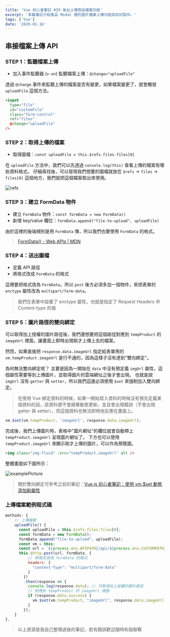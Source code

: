 ```yaml
---
title: 'Vue 初心者筆記 #29 後台上傳商品檔案功能'
excerpt: '本篇筆記介紹產品 Modal 裡的圖片檔案上傳功能該如何製作。'
tags: ['Vue']
date: '2020-01-16'
---
```


## 串接檔案上傳 API

### STEP 1：監聽檔案上傳

- 加入事件監聽器 (`v-on`) 監聽檔案上傳：`@change="uploadFile"`

透過 `@change` 事件來監聽上傳的檔案是否有變更，如果檔案變更了，就會觸發 `uploadFile` 這個方法。

```html
<input
  type="file"
  id="customFile"
  class="form-control"
  ref="files"
  @change="uploadFile"
/>
```

### STEP 2：取得上傳的檔案

- 取得圖檔：`const uploadFile = this.$refs.files.files[0]`

在 `uploadFile` 方法中，我們可以先透過 `console.log(this)` 查看上傳的檔案有哪些資料格式。
仔細尋找後，可以發現我們想要的圖檔就放在 `$refs` → `files` → `files[0]` 這個地方，我們就把這個檔案取出來使用。

![refs](https://i.imgur.com/l5LcAmR.png)

### STEP 3：建立 FormData 物件

- 建立 `FormData` 物件：`const formData = new FormData()`
- 新增 key/value 欄位：`formData.append("file-to-upload", uploadFile)`

由於這裡的後端規則是用 `FormData` 傳，所以我們也要使用 `FormData` 的格式。

> [FormData() - Web APIs | MDN](https://developer.mozilla.org/en-US/docs/Web/API/FormData/FormData)

### STEP 4：送出圖檔

- 定義 API 路徑
- 將格式改成 `FormData` 的格式

這裡要把格式改為 `FormData`，所以 `post` 後方必須多加一個物件，來把表單的 `enctype` 屬性改為 `multipart/form-data`。

> 我們在表單中設置了 enctype 屬性，也就是指定了 Request Headers 中 Content-type 的值

### STEP 5：圖片路徑的雙向綁定

可以取得加上授權的圖片路徑後，我們還想要把這個路徑對應到 `tempProduct` 的 `imageUrl` 裡面，讓畫面上即時出現剛才上傳上去的檔案。

然而，如果直接把 `response.data.imageUrl` 指定給表單用的 `vm.tempProduct.imageUrl` 是行不通的，因為這樣子沒有達到"雙向綁定"。

為何無法雙向綁定呢？
主要是因為一開始在 `data` 中沒有預定義 `imgUrl` 屬性，這個屬性需要等到上傳圖片，並取得圖片的雲端網址之後才會出現。
也就是說 `imgUrl` 沒有 `getter` 與 `setter`，所以我們這邊必須使用 `$set` 來強制加入雙向綁定。

> 在使用 Vue 綁定資料的時候，如果一開始寫入資料的時候沒有預先定義某個資料的話，該資料便不會跟著動態更新，並且會出現錯誤（不會出現 getter 與 setter），而這個資料也無法即時地反應在畫面上。

```javascript
vm.$set(vm.tempProduct, 'imageUrl', response.data.imageUrl);
```

完成後，我們上傳圖片時，表格中"圖片網址"的欄位就會自動帶上 `tempProduct.imageUrl` 呈現圖片網址了。
下方也可以使用 `tempProduct.imageUrl` 來顯示剛才上傳的圖片，可以作為預覽圖。

```html
<img class="img-fluid" :src="tempProduct.imageUrl" alt />
```

整體畫面如下圖所示：

![examplePicture](https://i.imgur.com/OhEvsHv.png)

> 關於雙向綁定可參考之前的筆記：[Vue.js 初心者筆記：使用 vm.\$set 動態添加新屬性](https://sealman234.github.io/vue/20191208/2035519874/)

### 上傳檔案範例程式碼

```javascript
methods: {
    // 上傳檔案
    uploadFile() {
      const uploadFile = this.$refs.files.files[0];
      const formData = new FormData();
      formData.append("file-to-upload", uploadFile);
      const vm = this;
      const url = `${process.env.APIPATH}/api/${process.env.CUSTOMPATH}/admin/upload`;
      this.$http.post(url, formData, {
          // 將格式改成 formData 的格式
          headers: {
            "content-Type": "multipart/form-data"
          }
        })
        .then(response => {
          console.log(response.data); // 可取得加上授權的圖片路徑
          // 對應到 tempProduct 的 imageUrl 裡面
          if (response.data.success) {
            vm.$set(vm.tempProduct, "imageUrl", response.data.imageUrl); // 雙向綁定
          }
        });
    }
},
```

> 以上資源是我自己整理過後的筆記，若有錯誤歡迎隨時和我聯繫
